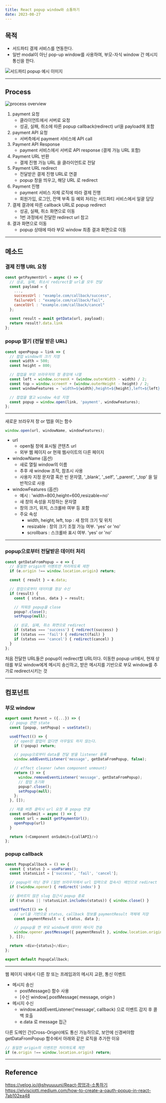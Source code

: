 ```yaml
---
title: React popup window와 소통하기
date: 2023-08-27
---
```


## 목적

- 서드파티 결제 서비스를 연동한다.
- 일반 modal이 아닌 pop-up window를 사용하여, 부모-자식 window 간 메시지 통신을 한다.

![서드파티 popup 예시 이미지](/posts/deep_dive/react_popup/thumbnail.png)

---

## Process

![process overview](/posts/deep_dive/react_popup/0.png)

1. payment 요청
    - 클라이언트에서 서버로 요청
    - 성공, 실패, 취소에 따른 popup callback(redirect) url을 payload에 포함
2. payment API 요청
    - 서버측에서 payment 서비스에 API call
3. Payment API Response
    - payment 서비스에서 서버로 API response (결제 가능 URL 포함)
4. Payment URL 반환
    - 결제 진행 가능 URL 을 클라이언트로 전달
5. Payment URL redirect
    - 전달받은 결제 진행 URL로 연결
    - popup 창을 띄우고, 해당 URL 로 redirect
6. Payment 진행
    - payment 서비스 자체 로직에 따라 결제 진행
    - 회원가입, 로그인, 잔액 부족 등 예외 처리는 서드파티 서비스에서 일괄 담당
7. 결제 결과에 따른 callback URL로 popup redirect
    - 성공, 실패, 취소 화면으로 이동
    - 1번 과정에서 전달한 redirect url 참고
8. 결과 화면으로 이동
    - popup 상태에 따라 부모 window 최종 결과 화면으로 이동

---

## 메소드

### 결제 진행 URL 요청

```javascript
const getPaymentUrl = async () => {
  // 성공, 실패, 취소시 redirect할 url을 모두 전달
  const payload = { 
    ...,
    successUrl : "example.com/callback/success",
    failureUrl : "example.com/callback/fail",
    cancelUrl : "example.com/callback/cancel"
  };

  const result = await getData(url, payload);
  return result?.data.link
};
```

### popup 열기 (전달 받은 URL)

```javascript
const openPopup = link => {
  // 팝업 window의 크기 지정
  const width = 500; 
  const height = 800; 

  // 팝업을 부모 브라우저의 정 중앙에 나열
  const left = window.screenX + (window.outerWidth - width) / 2;
  const top = window.screenY + (window.outerHeight - height) / 2;
  const windowFeatures = `width=${width},height=${height},left=${left},top=${top}`;

  // 팝업을 열고 window 속성 지정
  const popup = window.open(link, 'payment', windowFeatures);
};
```
---

<Callout title="window.open()" type="info">
새로운 브라우저 창 or 탭을 여는 함수
</Callout>

```javascript
window.open(url, windowName, windowFeatures);
```

- url
    - open될 창에 표시될 콘텐츠 url
    - 외부 웹 페이지 or 현재 웹사이트의 다른 페이지
- windowName (옵션)
    - 새로 열릴 window의 이름
    - 추후 새 window 조작, 참조시 사용
    - 사용자 지정 문자열 혹은 빈 문자열, '_blank', '_self', '_parent', '_top' 을 일반적으로 사용
- windowFeatures (옵션)
    - 예시 : 'width=800,height=600,resizable=no'
    - 새 창의 속성을 지정하는 문자열
    - 창의 크기, 위치, 스크롤바 여부 등 포함
    - 주요 속성
        - width, height, left, top : 새 창의 크기 및 위치
        - resizable : 창의 크기 조절 가능 여부. 'yes' or 'no'
        - scrollbars : 스크롤바 표시 여부. 'yes' or 'no'

---

### popup으로부터 전달받은 데이터 처리

```javascript
const getDataFromPopup = e => {
  // 동일한 origin의 이벤트만 처리하도록 제한
  if (e.origin !== window.location.origin) return;

  const { result } = e.data;

  // 팝업으로부터 데이터를 정상 수신
  if (result) {
    const { status, data } = result;

    // 띄워둔 popup을 close
    popup?.close();
    setPopup(null);

    // 성공, 실패, 취소 화면으로 redirect
    if (status === 'success') { redirect(success) }
    if (status === 'fail') { redirect(fail) }
    if (status === 'cancel') { redirect(cancel) }
  }
};
```

<Callout title="API 요청시 결과별 callback URL을 전달했는데 별도로 처리하는 이유" type="info">
처음 전달한 URL들은 popup이 redirect할 URL이다.
이동한 popup url에서, 현재 상태를 부모 window에게 메시지 송신하고,
받은 메시지를 기반으로 부모 window를 추가로 redirect시키는 것
</Callout>

---

## 컴포넌트

### 부모 window

```javascript
export const Parent = ({...}) => {
  // popup 관련 state
  const [popup, setPopup] = useState();

  useEffect(() => {
    // open된 팝업이 없다면 아무일도 하지 않는다.
    if (!popup) return;

    // popup으로부터 data를 전달 받을 listener 등록    
    window.addEventListener('message', getDataFromPopup, false);

    // effect cleaner (when component unmount)
    return () => {
      window.removeEventListener('message', getDataFromPopup);
      // 팝업 초기화
      popup?.close();
      setPopup(null);
    };
  }, []);

  // 제출 버튼 클릭시 url 요청 후 popup 연결
  const onSubmit = async () => {
	const url = await getPaymentUrl();
    openPopup(url)
  }

  return (<Component onSubmit={callAPI}/>)
};
```


### popup callback

```javascript
const PopupCallback = () => {
  const { status } = useParams();
  const statusList = ['success', 'fail', 'cancel'];

  // popup이 아닌 경우 (일반 브라우저에서 url 입력으로 접속시) 메인으로 redirect
  if (!window.opener) { redirect('index') }

  // 올바르지 않은 slug 접근시 popup 종료
  if (!status || !statusList.includes(status)) { window.close() }

  useEffect(() => {
    // url을 기반으로 status, callback 정보를 paymentResult 객체에 저장
    const paymentResult = { status, data };

    // popup을 연 부모 window에 데이터 메시지 전송
    window.opener.postMessage({ paymentResult }, window.location.origin);
  }, []);

  return <div>{status}</div>;
};

export default PopupCallback;
```

---
<Callout title="window의 'message' event" type="info">
웹 페이지 내에서 다른 창 또는 프레임과의 메시지 교환, 통신 이벤트
</Callout>

- 메시지 송신
    - postMessage() 함수 사용
    - [수신 window].postMessage( message, origin )
- 메시지 수신
    - window.addEventListener('message', callback) 으로 이벤트 감지 후 콜백 호출
    - e.data 로 message 접근

<Callout title="주의사항" type="warn">
다른 도메인 간(Cross-Origin)에도 통신 가능하므로, 보안에 신경써야함
getDataFromPopup 함수에서 아래와 같은 로직을 추가한 이유

</Callout>

```javascript
// 동일한 origin의 이벤트만 처리하도록 제한
if (e.origin !== window.location.origin) return;
```


---

## Reference
https://velog.io/@shyuuuuni/React-팝업과-소통하기
https://elvisciotti.medium.com/how-to-create-a-oauth-popup-in-react-7ab102ea48﻿
